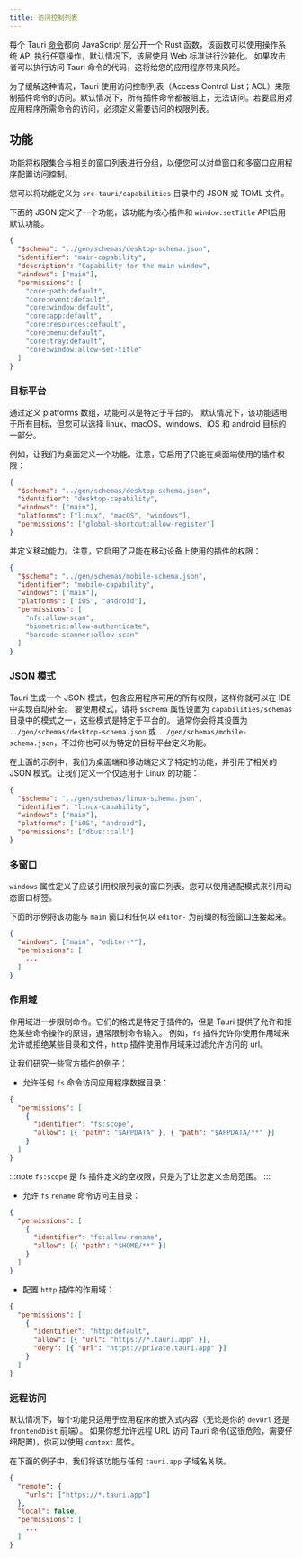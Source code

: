 ```yaml
---
title: 访问控制列表
---
```


每个 Tauri [命令](/develop/calling-rust/)都向 JavaScript 层公开一个 Rust 函数，该函数可以使用操作系统 API 执行任意操作，默认情况下，该层使用 Web 标准进行沙箱化。
如果攻击者可以执行访问 Tauri 命令的代码，这将给您的应用程序带来风险。

为了缓解这种情况，Tauri 使用访问控制列表（Access Control List；ACL）来限制插件命令的访问。默认情况下，所有插件命令都被阻止，无法访问。若要启用对应用程序所需命令的访问，必须定义需要访问的权限列表。

## 功能

功能将权限集合与相关的窗口列表进行分组，以便您可以对单窗口和多窗口应用程序配置访问控制。

您可以将功能定义为 `src-tauri/capabilities` 目录中的 JSON 或 TOML 文件。

下面的 JSON 定义了一个功能，该功能为核心插件和 `window.setTitle` API启用默认功能。

```json title="src-tauri/capabilities/main.json
{
  "$schema": "../gen/schemas/desktop-schema.json",
  "identifier": "main-capability",
  "description": "Capability for the main window",
  "windows": ["main"],
  "permissions": [
    "core:path:default",
    "core:event:default",
    "core:window:default",
    "core:app:default",
    "core:resources:default",
    "core:menu:default",
    "core:tray:default",
    "core:window:allow-set-title"
  ]
}
```

### 目标平台

通过定义 platforms 数组，功能可以是特定于平台的。
默认情况下，该功能适用于所有目标，但您可以选择 linux、macOS、windows、iOS 和 android 目标的一部分。

例如，让我们为桌面定义一个功能。注意，它启用了只能在桌面端使用的插件权限：

```json title="src-tauri/capabilities/desktop.json
{
  "$schema": "../gen/schemas/desktop-schema.json",
  "identifier": "desktop-capability",
  "windows": ["main"],
  "platforms": ["linux", "macOS", "windows"],
  "permissions": ["global-shortcut:allow-register"]
}
```

并定义移动能力。注意，它启用了只能在移动设备上使用的插件的权限：

```json title="src-tauri/capabilities/mobile.json
{
  "$schema": "../gen/schemas/mobile-schema.json",
  "identifier": "mobile-capability",
  "windows": ["main"],
  "platforms": ["iOS", "android"],
  "permissions": [
    "nfc:allow-scan",
    "biometric:allow-authenticate",
    "barcode-scanner:allow-scan"
  ]
}
```

### JSON 模式

Tauri 生成一个 JSON 模式，包含应用程序可用的所有权限，这样你就可以在 IDE 中实现自动补全。
要使用模式，请将 `$schema` 属性设置为 `capabilities/schemas` 目录中的模式之一，这些模式是特定于平台的。
通常你会将其设置为 `../gen/schemas/desktop-schema.json` 或 `../gen/schemas/mobile-schema.json`，不过你也可以为特定的目标平台定义功能。

在上面的示例中，我们为桌面端和移动端定义了特定的功能，并引用了相关的 JSON 模式。让我们定义一个仅适用于 Linux 的功能：

```json title="src-tauri/capabilities/linux.json
{
  "$schema": "../gen/schemas/linux-schema.json",
  "identifier": "linux-capability",
  "windows": ["main"],
  "platforms": ["iOS", "android"],
  "permissions": ["dbus::call"]
}
```

### 多窗口

`windows` 属性定义了应该引用权限列表的窗口列表。您可以使用通配模式来引用动态窗口标签。

下面的示例将该功能与 `main` 窗口和任何以 `editor-` 为前缀的标签窗口连接起来。

```json title="src-tauri/capabilities/mobile.json
{
  "windows": ["main", "editor-*"],
  "permissions": [
    ...
  ]
}
```

### 作用域

作用域进一步限制命令。它们的格式是特定于插件的，但是 Tauri 提供了允许和拒绝某些命令操作的原语，通常限制命令输入。
例如，`fs` 插件允许你使用作用域来允许或拒绝某些目录和文件，`http` 插件使用作用域来过滤允许访问的 url。

让我们研究一些官方插件的例子：

- 允许任何 `fs` 命令访问应用程序数据目录：

```json title="src-tauri/capabilities/base.json
{
  "permissions": [
    {
      "identifier": "fs:scope",
      "allow": [{ "path": "$APPDATA" }, { "path": "$APPDATA/**" }]
    }
  ]
}
```

:::note
`fs:scope` 是 fs 插件定义的空权限，只是为了让您定义全局范围。
:::

- 允许 `fs` `rename` 命令访问主目录：

```json title="src-tauri/capabilities/base.json
{
  "permissions": [
    {
      "identifier": "fs:allow-rename",
      "allow": [{ "path": "$HOME/**" }]
    }
  ]
}
```

- 配置 `http` 插件的作用域：

```json title="src-tauri/capabilities/base.json
{
  "permissions": [
    {
      "identifier": "http:default",
      "allow": [{ "url": "https://*.tauri.app" }],
      "deny": [{ "url": "https://private.tauri.app" }]
    }
  ]
}
```

### 远程访问

默认情况下，每个功能只适用于应用程序的嵌入式内容（无论是你的 `devUrl` 还是 `frontendDist` 前端）。
如果你想允许远程 URL 访问 Tauri 命令(这很危险，需要仔细配置)，你可以使用 `context` 属性。

在下面的例子中，我们将该功能与任何 `tauri.app` 子域名关联。

```json title="src-tauri/capabilities/remote.json
{
  "remote": {
    "urls": ["https://*.tauri.app"]
  },
  "local": false,
  "permissions": [
    ...
  ]
}
```
